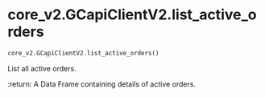 # core_v2.GCapiClientV2.list_active_orders { #pygcapi.core_v2.GCapiClientV2.list_active_orders }

```python
core_v2.GCapiClientV2.list_active_orders()
```

List all active orders.

:return: A Data Frame containing details of active orders.